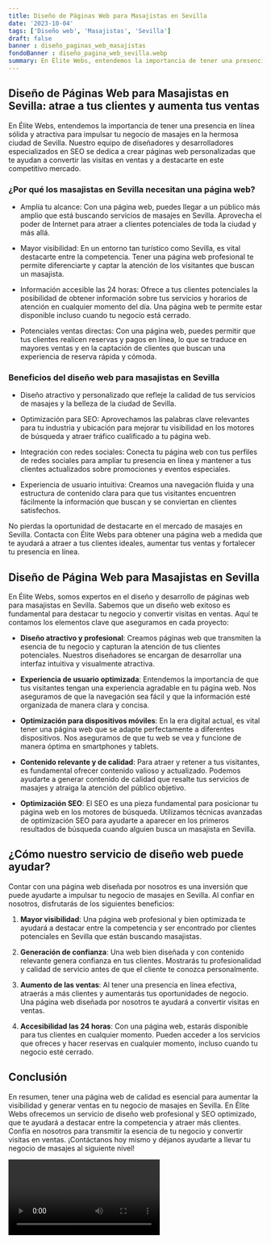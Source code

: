 ```yaml
---
title: Diseño de Páginas Web para Masajistas en Sevilla
date: '2023-10-04'
tags: ['Diseño web', 'Masajistas', 'Sevilla']
draft: false
banner : diseño_paginas_web_masajistas
fondoBanner : diseño_pagina_web_sevilla.webp
summary: En Élite Webs, entendemos la importancia de tener una presencia en línea sólida y atractiva para impulsar tu negocio de masajes en la hermosa ciudad de Sevilla. Nuestro equipo de diseñadores y desarrolladores especializados en SEO se dedica a crear páginas web personalizadas que te ayudan a convertir las visitas en ventas y a destacarte en este competitivo mercado.
---
```


## Diseño de Páginas Web para Masajistas en Sevilla: atrae a tus clientes y aumenta tus ventas

En Élite Webs, entendemos la importancia de tener una presencia en línea sólida y atractiva para impulsar tu negocio de masajes en la hermosa ciudad de Sevilla. Nuestro equipo de diseñadores y desarrolladores especializados en SEO se dedica a crear páginas web personalizadas que te ayudan a convertir las visitas en ventas y a destacarte en este competitivo mercado.

### ¿Por qué los masajistas en Sevilla necesitan una página web?

- Amplía tu alcance: Con una página web, puedes llegar a un público más amplio que está buscando servicios de masajes en Sevilla. Aprovecha el poder de Internet para atraer a clientes potenciales de toda la ciudad y más allá.

- Mayor visibilidad: En un entorno tan turístico como Sevilla, es vital destacarte entre la competencia. Tener una página web profesional te permite diferenciarte y captar la atención de los visitantes que buscan un masajista.

- Información accesible las 24 horas: Ofrece a tus clientes potenciales la posibilidad de obtener información sobre tus servicios y horarios de atención en cualquier momento del día. Una página web te permite estar disponible incluso cuando tu negocio está cerrado.

- Potenciales ventas directas: Con una página web, puedes permitir que tus clientes realicen reservas y pagos en línea, lo que se traduce en mayores ventas y en la captación de clientes que buscan una experiencia de reserva rápida y cómoda.

### Beneficios del diseño web para masajistas en Sevilla

- Diseño atractivo y personalizado que refleje la calidad de tus servicios de masajes y la belleza de la ciudad de Sevilla.

- Optimización para SEO: Aprovechamos las palabras clave relevantes para tu industria y ubicación para mejorar tu visibilidad en los motores de búsqueda y atraer tráfico cualificado a tu página web.

- Integración con redes sociales: Conecta tu página web con tus perfiles de redes sociales para ampliar tu presencia en línea y mantener a tus clientes actualizados sobre promociones y eventos especiales.

- Experiencia de usuario intuitiva: Creamos una navegación fluida y una estructura de contenido clara para que tus visitantes encuentren fácilmente la información que buscan y se conviertan en clientes satisfechos.

No pierdas la oportunidad de destacarte en el mercado de masajes en Sevilla. Contacta con Élite Webs para obtener una página web a medida que te ayudará a atraer a tus clientes ideales, aumentar tus ventas y fortalecer tu presencia en línea.

<GifSeo />

<Cta />

## Diseño de Página Web para Masajistas en Sevilla

En Élite Webs, somos expertos en el diseño y desarrollo de páginas web para masajistas en Sevilla. Sabemos que un diseño web exitoso es fundamental para destacar tu negocio y convertir visitas en ventas. Aquí te contamos los elementos clave que aseguramos en cada proyecto:

- **Diseño atractivo y profesional**: Creamos páginas web que transmiten la esencia de tu negocio y capturan la atención de tus clientes potenciales. Nuestros diseñadores se encargan de desarrollar una interfaz intuitiva y visualmente atractiva.

- **Experiencia de usuario optimizada**: Entendemos la importancia de que tus visitantes tengan una experiencia agradable en tu página web. Nos aseguramos de que la navegación sea fácil y que la información esté organizada de manera clara y concisa.

- **Optimización para dispositivos móviles**: En la era digital actual, es vital tener una página web que se adapte perfectamente a diferentes dispositivos. Nos aseguramos de que tu web se vea y funcione de manera óptima en smartphones y tablets.

- **Contenido relevante y de calidad**: Para atraer y retener a tus visitantes, es fundamental ofrecer contenido valioso y actualizado. Podemos ayudarte a generar contenido de calidad que resalte tus servicios de masajes y atraiga la atención del público objetivo.

- **Optimización SEO**: El SEO es una pieza fundamental para posicionar tu página web en los motores de búsqueda. Utilizamos técnicas avanzadas de optimización SEO para ayudarte a aparecer en los primeros resultados de búsqueda cuando alguien busca un masajista en Sevilla.

## ¿Cómo nuestro servicio de diseño web puede ayudar?

Contar con una página web diseñada por nosotros es una inversión que puede ayudarte a impulsar tu negocio de masajes en Sevilla. Al confiar en nosotros, disfrutarás de los siguientes beneficios:

1. **Mayor visibilidad**: Una página web profesional y bien optimizada te ayudará a destacar entre la competencia y ser encontrado por clientes potenciales en Sevilla que están buscando masajistas.

2. **Generación de confianza**: Una web bien diseñada y con contenido relevante genera confianza en tus clientes. Mostrarás tu profesionalidad y calidad de servicio antes de que el cliente te conozca personalmente.

3. **Aumento de las ventas**: Al tener una presencia en línea efectiva, atraerás a más clientes y aumentarás tus oportunidades de negocio. Una página web diseñada por nosotros te ayudará a convertir visitas en ventas.

4. **Accesibilidad las 24 horas**: Con una página web, estarás disponible para tus clientes en cualquier momento. Pueden acceder a los servicios que ofreces y hacer reservas en cualquier momento, incluso cuando tu negocio esté cerrado.

## Conclusión

En resumen, tener una página web de calidad es esencial para aumentar la visibilidad y generar ventas en tu negocio de masajes en Sevilla. En Élite Webs ofrecemos un servicio de diseño web profesional y SEO optimizado, que te ayudará a destacar entre la competencia y atraer más clientes. Confía en nosotros para transmitir la esencia de tu negocio y convertir visitas en ventas. ¡Contáctanos hoy mismo y déjanos ayudarte a llevar tu negocio de masajes al siguiente nivel!

<Video />

<CtaBot job='Masajistas' city='Sevilla'/>

<Gmaps query='Sevilla+españa+maps' />
